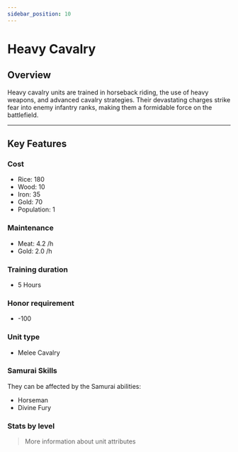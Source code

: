 ```yaml
---
sidebar_position: 10
---
```



# Heavy Cavalry

## Overview

Heavy cavalry units are trained in horseback riding, the use of heavy weapons, and advanced cavalry strategies. Their devastating charges strike fear into enemy infantry ranks, making them a formidable force on the battlefield.

---

## Key Features

### Cost
- Rice: 180
- Wood: 10
- Iron: 35
- Gold: 70
- Population: 1

### Maintenance
- Meat: 4.2 /h
- Gold: 2.0 /h

### Training duration
- 5 Hours

### Honor requirement
- -100

### Unit type
- <Link to="../#melee-cavalry">Melee Cavalry</Link>

### Samurai Skills  
They can be affected by the Samurai abilities:  
- <Link to="../../samurais/reasoning-skills#horseman">Horseman</Link>  
- <Link to="../../samurais/charisma-skills#divine-fury">Divine Fury</Link>

### Stats by level

<UnitStatsTable unitName="Heavy Cavalry" />

> <Link to="../#attributes">More information about unit attributes</Link>
